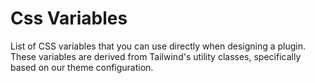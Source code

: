 
<Meta title="Guide/Style/CSS Variables" />

# Css Variables

List of CSS variables that you can use directly when designing a plugin. These variables are derived from Tailwind's utility classes, specifically based on our theme configuration.

<Story of={_CSSVariablesStories.Default} />
